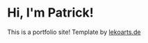# Hi, I'm Patrick!

This is a portfolio site! Template by [lekoarts.de](https://www.lekoarts.de?utm_source=cara&utm_medium=Starter)
